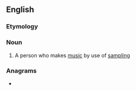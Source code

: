 ==English==

===Etymology===
{{suffix|en|sample|ist}}

===Noun===
{{en-noun}}

# {{lb|en|music}} A person who makes [[music]] by use of [[sampling]]

===Anagrams===
* {{anagrams|en|a=ailmpsst|palmists|psalmist|slipmats}}